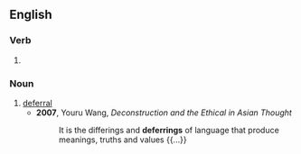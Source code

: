 ==English==

===Verb===
{{head|en|present participle}}

# {{present participle of|defer|lang=en|nocat=1}}

===Noun===
{{en-noun}}

# [[deferral]]
#* '''2007''', Youru Wang, ''Deconstruction and the Ethical in Asian Thought''
#*: It is the differings and '''deferrings''' of language that produce meanings, truths and values {{...}}